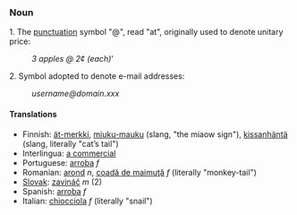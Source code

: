 === Noun ===
1. The [[punctuation]] symbol "@", read "at", originally used to denote unitary price:
:''3 apples @ 2¢ (each)'''
2. Symbol adopted to denote e-mail addresses:
:''username@domain.xxx''
{{Punctuation}}

==== Translations ====
*Finnish: [[ät-merkki]], [[miuku-mauku]] (slang, "the miaow sign"), [[kissanhäntä]] (slang, literally "cat’s tail") 
*Interlingua: [[a commercial]]
*Portuguese: [[arroba]] ''f''
*Romanian: [[arond]] ''n'', [[coadă de maimuţă]] ''f'' (literally "monkey-tail")
*[[Slovak]]: [[zavináč]] ''m'' (2)
*Spanish: [[arroba]] ''f''
*Italian: [[chiocciola]] ''f'' (literally "snail")